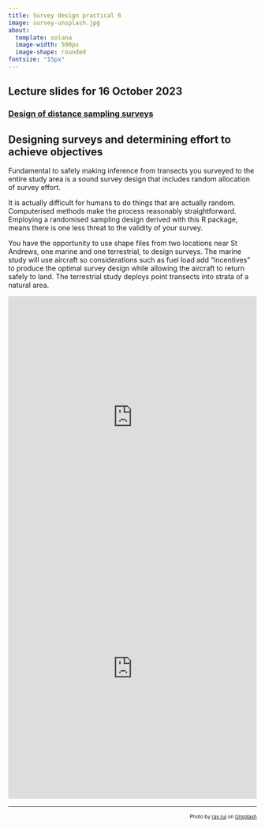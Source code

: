 ```yaml
---
title: Survey design practical 6
image: survey-unsplash.jpg
about: 
  template: solana
  image-width: 500px
  image-shape: rounded
fontsize: "15px"
---
```


::: {.callout-tip}
## Lecture slides for 16 October 2023

### [Design of distance sampling surveys](../lectures/BlockF-23.pdf)
:::

## Designing surveys and determining effort to achieve objectives

Fundamental to safely making inference from transects you surveyed to the entire study area is a sound survey design that includes random allocation of survey effort.

It is actually difficult for humans to do things that are actually random.  Computerised methods make the process reasonably straightforward.  Employing a randomised sampling design derived with this R package, means there is one less threat to the validity of your survey.

You have the opportunity to use shape files from two locations near St Andrews, one marine and one terrestrial, to design surveys.  The marine study will use aircraft so considerations such as fuel load add "incentives" to produce the optimal survey design while allowing the aircraft to return safely to land.  The terrestrial study deploys point transects into strata of a natural area.

<div style="position: relative; padding-bottom: 97.47292418772562%; height: 0;"><iframe src="https://www.loom.com/embed/3745a225b93948238add8033f2c68d87?sid=00a16f0d-7582-45d7-ab29-c43c00489680" frameborder="0" webkitallowfullscreen mozallowfullscreen allowfullscreen style="position: absolute; top: 0; left: 0; width: 100%; height: 100%;"></iframe></div>

<div style="position: relative; padding-bottom: 105.0314465408805%; height: 0;"><iframe src="https://www.loom.com/embed/99c26a28727e487baf2f1404148064ce" frameborder="0" webkitallowfullscreen mozallowfullscreen allowfullscreen style="position: absolute; top: 0; left: 0; width: 100%; height: 100%;"></iframe></div>
---
<p style="font-size: x-small; text-align:right">Photo by <a href="https://unsplash.com/@ray30?utm_source=unsplash&utm_medium=referral&utm_content=creditCopyText">ray rui</a> on <a href="https://unsplash.com/s/photos/field-survey?utm_source=unsplash&utm_medium=referral&utm_content=creditCopyText">Unsplash</a></p>
  